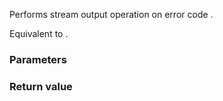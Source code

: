 {{cpp/title|operator&lt;&lt;{{small|(std::error_code)}}}}
{{cpp/error/error_code/navbar}}
{{ddcl|header=system_error|since=c++11|
template&lt; class CharT, class Traits &gt;
std::basic_ostream&lt;CharT, Traits&gt;&amp;
    operator&lt;&lt;( basic_ostream&lt;CharT, Traits&gt;&amp; os, const error_code&amp; ec );
}}

Performs stream output operation on error code {{c|ec}}.

Equivalent to {{c|os &lt;&lt; ec.category().name() &lt;&lt; ':' &lt;&lt; ec.value()}}.

===Parameters===
{{par begin}}
{{par|os|output stream to insert data to}}
{{par|ec|error code}}
{{par end}}

===Return value===
{{tt|os}}

{{langlinks|de|es|fr|it|ja|pt|ru|zh}}